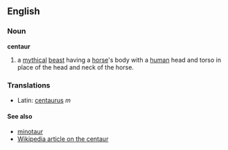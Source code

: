 ==English==
===Noun===
'''centaur'''

#a [[mythical]] [[beast]] having a [[horse]]'s body with a [[human]] head and torso in place of the head and neck of the horse.
===Translations===
*Latin: [[centaurus]] ''m''

====See also====
*[[minotaur]]
*[[en:centaur|Wikipedia article on the centaur]]